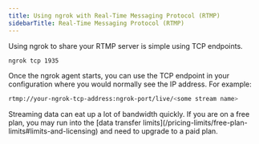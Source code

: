 ```yaml
---
title: Using ngrok with Real-Time Messaging Protocol (RTMP)
sidebarTitle: Real-Time Messaging Protocol (RTMP)
---
```


Using ngrok to share your RTMP server is simple using TCP endpoints.

```bash
ngrok tcp 1935
```

Once the ngrok agent starts, you can use the TCP endpoint in your configuration where you would normally see the IP address. For example:

```bash
rtmp://your-ngrok-tcp-address:ngrok-port/live/<some stream name>
```

<Note>
	Streaming data can eat up a lot of bandwidth quickly. If you are on a free
	plan, you may run into the [data transfer
	limits](/pricing-limits/free-plan-limits#limits-and-licensing) and need to
	upgrade to a paid plan.
</Note>
